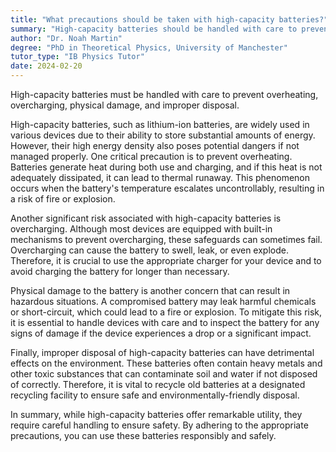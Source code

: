 ```yaml
---
title: "What precautions should be taken with high-capacity batteries?"
summary: "High-capacity batteries should be handled with care to prevent overheating, overcharging, physical damage, and improper disposal."
author: "Dr. Noah Martin"
degree: "PhD in Theoretical Physics, University of Manchester"
tutor_type: "IB Physics Tutor"
date: 2024-02-20
---
```


High-capacity batteries must be handled with care to prevent overheating, overcharging, physical damage, and improper disposal.

High-capacity batteries, such as lithium-ion batteries, are widely used in various devices due to their ability to store substantial amounts of energy. However, their high energy density also poses potential dangers if not managed properly. One critical precaution is to prevent overheating. Batteries generate heat during both use and charging, and if this heat is not adequately dissipated, it can lead to thermal runaway. This phenomenon occurs when the battery's temperature escalates uncontrollably, resulting in a risk of fire or explosion.

Another significant risk associated with high-capacity batteries is overcharging. Although most devices are equipped with built-in mechanisms to prevent overcharging, these safeguards can sometimes fail. Overcharging can cause the battery to swell, leak, or even explode. Therefore, it is crucial to use the appropriate charger for your device and to avoid charging the battery for longer than necessary.

Physical damage to the battery is another concern that can result in hazardous situations. A compromised battery may leak harmful chemicals or short-circuit, which could lead to a fire or explosion. To mitigate this risk, it is essential to handle devices with care and to inspect the battery for any signs of damage if the device experiences a drop or a significant impact.

Finally, improper disposal of high-capacity batteries can have detrimental effects on the environment. These batteries often contain heavy metals and other toxic substances that can contaminate soil and water if not disposed of correctly. Therefore, it is vital to recycle old batteries at a designated recycling facility to ensure safe and environmentally-friendly disposal.

In summary, while high-capacity batteries offer remarkable utility, they require careful handling to ensure safety. By adhering to the appropriate precautions, you can use these batteries responsibly and safely.
    